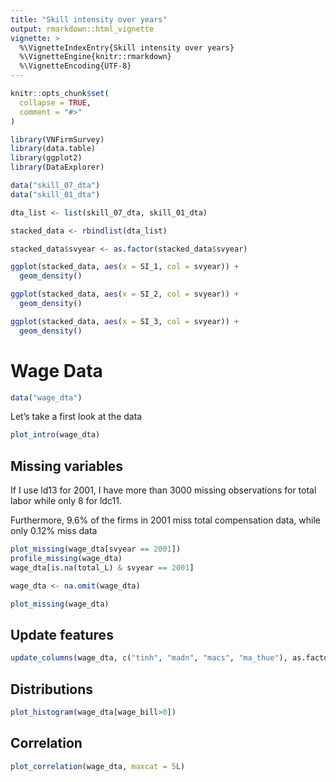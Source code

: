```yaml
---
title: "Skill intensity over years"
output: rmarkdown::html_vignette
vignette: >
  %\VignetteIndexEntry{Skill intensity over years}
  %\VignetteEngine{knitr::rmarkdown}
  %\VignetteEncoding{UTF-8}
---
```


```r
knitr::opts_chunk$set(
  collapse = TRUE,
  comment = "#>"
)
```

```r
library(VNFirmSurvey)
library(data.table)
library(ggplot2)
library(DataExplorer)
```


```r
data("skill_07_dta")
data("skill_01_dta")

dta_list <- list(skill_07_dta, skill_01_dta)

stacked_data <- rbindlist(dta_list)
```



```r
stacked_data$svyear <- as.factor(stacked_data$svyear)

ggplot(stacked_data, aes(x = SI_1, col = svyear)) + 
  geom_density()

ggplot(stacked_data, aes(x = SI_2, col = svyear)) + 
  geom_density()

ggplot(stacked_data, aes(x = SI_3, col = svyear)) + 
  geom_density()
```


# Wage Data 

```r
data("wage_dta")
```


Let's take a first look at the data

```r
plot_intro(wage_dta)

```

## Missing variables
If I use ld13 for 2001, I have more than 3000 missing observations for total labor while only 8 for ldc11. 

Furthermore, 9.6% of the firms in 2001 miss total compensation data, while only 0.12% miss data 

```r
plot_missing(wage_dta[svyear == 2001])
profile_missing(wage_dta)
wage_dta[is.na(total_L) & svyear == 2001]
```



```r
wage_dta <- na.omit(wage_dta)

plot_missing(wage_dta)
```





## Update features 
```r
update_columns(wage_dta, c("tinh", "madn", "macs", "ma_thue"), as.factor)

```


## Distributions
```r
plot_histogram(wage_dta[wage_bill>0])
```

## Correlation
```r
plot_correlation(wage_dta, maxcat = 5L)

```


